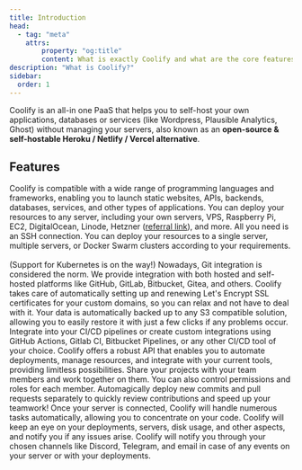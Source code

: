 ```yaml
---
title: Introduction
head:
  - tag: "meta"
    attrs:
        property: "og:title"
        content: What is exactly Coolify and what are the core features?
description: "What is Coolify?"
sidebar:
  order: 1
---
```



Coolify is an all-in one PaaS that helps you to self-host your own applications, databases or services (like Wordpress, Plausible Analytics, Ghost) without managing your servers, also known as an **open-source & self-hostable Heroku / Netlify / Vercel alternative**.

## Features
<CardGrid >
  <Card title="Any Language">
    Coolify is compatible with a wide range of programming languages and
    frameworks, enabling you to launch static websites, APIs, backends,
    databases, services, and other types of applications.
  </Card>
  <Card title="Any Server">
    You can deploy your resources to any server, including your own servers,
    VPS, Raspberry Pi, EC2, DigitalOcean, Linode, Hetzner
    (<a class="underline" href="https://coolify.io/hetzner" target="_blank">referral link</a>),
    and more. All you need is an SSH connection.
  </Card>
  <Card title="Any Use Case">
    You can deploy your resources to a single server, multiple servers, or
    Docker Swarm clusters according to your requirements.
    <br />
    <br />
    (Support for Kubernetes is on the way!)
  </Card>
  <Card title="Push to Deploy">
    Nowadays, Git integration is considered the norm. We provide integration
    with both hosted and self-hosted platforms like GitHub, GitLab, Bitbucket,
    Gitea, and others.
  </Card>
  <Card title="Free SSL Certificates">
    Coolify takes care of automatically setting up and renewing Let's Encrypt
    SSL certificates for your custom domains, so you can relax and not have to
    deal with it.
  </Card>
  <Card title="Automatic DB Backups">
    Your data is automatically backed up to any S3 compatible solution, allowing
    you to easily restore it with just a few clicks if any problems occur.
  </Card>
  <Card title="Webhooks">
    Integrate into your CI/CD pipelines or create custom integrations using
    GitHub Actions, Gitlab CI, Bitbucket Pipelines, or any other CI/CD tool of
    your choice.
  </Card>
  <Card title="Powerful API">
    Coolify offers a robust API that enables you to automate deployments, manage
    resources, and integrate with your current tools, providing limitless
    possibilities.
  </Card>
  <Card title="Collaborative">
    Share your projects with your team members and work together on them. You
    can also control permissions and roles for each member.
  </Card>
  <Card title="Pull Request Deployments">
    Automagically deploy new commits and pull requests separately to quickly
    review contributions and speed up your teamwork!
  </Card>
  <Card title="Server Automations">
    Once your server is connected, Coolify will handle numerous tasks
    automatically, allowing you to concentrate on your code.
  </Card>
  <Card title="Monitoring">
    Coolify will keep an eye on your deployments, servers, disk usage, and other
    aspects, and notify you if any issues arise.
  </Card>
  <Card title="Notifications">
    Coolify will notify you through your chosen channels like Discord, Telegram,
    and email in case of any events on your server or with your deployments.
  </Card>
</CardGrid>
